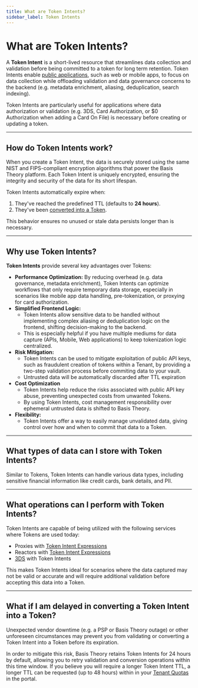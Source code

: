 ```yaml
---
title: What are Token Intents?
sidebar_label: Token Intents
---
```



# What are Token Intents?

A **Token Intent** is a short-lived resource that streamlines data collection and validation before being committed to a token for long term retention.
Token Intents enable [public applications](/docs/concepts/access-controls#what-are-applications), such as web or mobile apps,
to focus on data collection while offloading validation and data governance concerns to the backend (e.g. metadata enrichment, aliasing, deduplication, search indexing).

Token Intents are particularly useful for applications where data authorization or validation (e.g. 3DS, Card Authorization, or $0 Authorization when adding a Card On File) is necessary before creating or updating a token.

---

## How do Token Intents work?

When you create a Token Intent, the data is securely stored using the same NIST and FIPS-compliant encryption algorithms that power the Basis Theory platform.
Each Token Intent is uniquely encrypted, ensuring the integrity and security of the data for its short lifespan.

Token Intents automatically expire when:

1. They've reached the predefined TTL (defaults to **24 hours**).
2. They've been [converted into a Token](/docs/api/tokens/token-intents#convert-token-intent-to-token).

This behavior ensures no unused or stale data persists longer than is necessary.

---

## Why use Token Intents?

**Token Intents** provide several key advantages over Tokens:

- **Performance Optimization:** By reducing overhead (e.g. data governance, metadata enrichment), Token Intents can optimize workflows that only require temporary data storage, especially in scenarios like mobile app data handling, pre-tokenization, or proxying for card authorization.
- **Simplified Frontend Logic:**
  - Token Intents allow sensitive data to be handled without implementing complex aliasing or deduplication logic on the frontend, shifting decision-making to the backend.
  - This is especially helpful if you have multiple mediums for data capture (APIs, Mobile, Web applications) to keep tokenization logic centralized.
- **Risk Mitigation:**
  - Token Intents can be used to mitigate exploitation of public API keys, such as fraudulent creation of tokens within a Tenant, by providing a two-step validation process before commiting data to your vault.
  - Untrusted data will be automatically discarded after TTL expiration
- **Cost Optimization**
  - Token Intents help reduce the risks associated with public API key abuse, preventing unexpected costs from unwanted Tokens.
  - By using Token Intents, cost management responsibility over ephemeral untrusted data is shifted to Basis Theory.
- **Flexibility:**
  - Token Intents offer a way to easily manage unvalidated data, giving control over how and when to commit that data to a Token.

---

## What types of data can I store with Token Intents?

Similar to Tokens, Token Intents can handle various data types, including sensitive financial information like credit cards, bank details, and PII.

---

## What operations can I perform with Token Intents?

Token Intents are capable of being utilized with the following services where Tokens are used today:

- Proxies with [Token Intent Expressions](/docs/expressions/detokenization)
- Reactors with [Token Intent Expressions](/docs/expressions/detokenization)
- [3DS](/docs/api/3ds/sessions) with Token Intents

This makes Token Intents ideal for scenarios where the data captured may not be valid or accurate and will require additional validation before accepting this data into a Token.

---

## What if I am delayed in converting a Token Intent into a Token?

Unexpected vendor downtime (e.g. a PSP or Basis Theory outage) or other unforeseen circumstances may prevent you from validating or converting a Token Intent into a Token before its expiration.

In order to mitigate this risk, Basis Theory retains Token Intents for 24 hours by default, allowing you to retry validation and conversion operations within this time window.
If you believe you will require a longer Token Intent TTL, a longer TTL can be requested (up to 48 hours) within in your [Tenant Quotas](/docs/api/rate-limits#default-quotas) in the portal.
